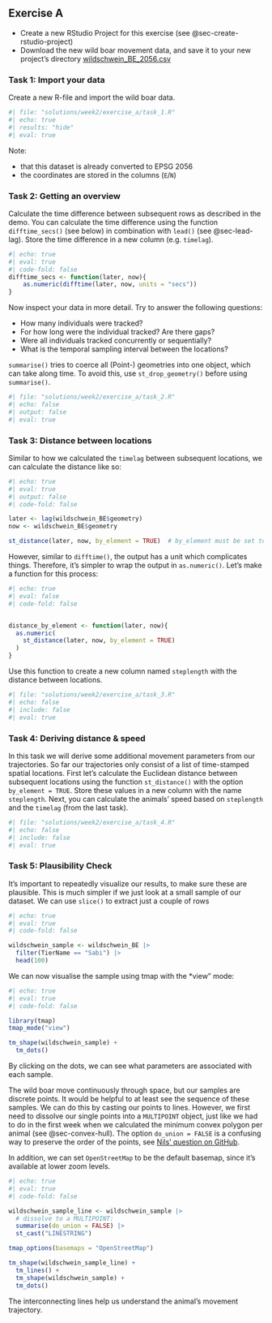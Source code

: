 ## Exercise A {#sec-week2-ex-a}

- Create a new RStudio Project for this exercise (see @sec-create-rstudio-project)
- Download the new wild boar movement data, and save it to your new project's directory [wildschwein_BE_2056.csv](https://moodle.zhaw.ch/mod/folder/view.php?id=1192125)

### Task 1: Import your data {#sec-w2a-task1}

Create a new R-file and import the wild boar data.

```r
#| file: "solutions/week2/exercise_a/task_1.R"
#| echo: true
#| results: "hide"
#| eval: true

```

Note: 

- that this dataset is already converted to EPSG 2056
- the coordinates are stored in the columns (`E`/`N`)

### Task 2: Getting an overview {#sec-w2a-task2}

Calculate the time difference between subsequent rows as described in the demo. You can calculate the time difference using the function `difftime_secs()` (see below) in combination with `lead()` (see @sec-lead-lag). Store the time difference in a new column (e.g. `timelag`). 

```r
#| echo: true
#| eval: true
#| code-fold: false
difftime_secs <- function(later, now){
    as.numeric(difftime(later, now, units = "secs"))
}
```

Now inspect your data in more detail. Try to answer the following questions:

- How many individuals were tracked? 
- For how long were the individual tracked? Are there gaps?
- Were all individuals tracked concurrently or sequentially? 
- What is the temporal sampling interval between the locations?

::: {.callout-important}
`summarise()` tries to coerce all (Point-) geometries into one object, which can take along time. To avoid this, use `st_drop_geometry()` before using `summarise()`. 
:::

```r
#| file: "solutions/week2/exercise_a/task_2.R"
#| echo: false
#| output: false
#| eval: true

```

### Task 3: Distance between locations

Similar to how we calculated the `timelag` between subsequent locations, we can calculate the distance like so:

```r
#| echo: true
#| eval: true
#| output: false
#| code-fold: false

later <- lag(wildschwein_BE$geometry)
now <- wildschwein_BE$geometry

st_distance(later, now, by_element = TRUE)  # by_element must be set to TRUE
```

However, similar to `difftime()`, the output has a unit which complicates things. Therefore, it's simpler to wrap the output in `as.numeric()`. Let's make a function for this process:

```r
#| echo: true
#| eval: false
#| code-fold: false


distance_by_element <- function(later, now){
  as.numeric(
    st_distance(later, now, by_element = TRUE)
  )
}
```

Use this function to create a new column named `steplength` with the distance between locations.

```r
#| file: "solutions/week2/exercise_a/task_3.R"
#| echo: false
#| include: false
#| eval: true

```

### Task 4: Deriving distance & speed {#sec-w2-task3}

In this task we will derive some additional movement parameters from our trajectories. So far our trajectories only consist of a list of time-stamped spatial locations. First let's calculate the Euclidean distance between subsequent locations using the function `st_distance()` with the option `by_element = TRUE`. Store these values in a new column with the name `steplength`.
Next, you can calculate the animals' speed based on `steplength` and the `timelag` (from the last task).

```r
#| file: "solutions/week2/exercise_a/task_4.R"
#| echo: false
#| include: false
#| eval: true

```

### Task 5: Plausibility Check 

It's important to repeatedly visualize our results, to make sure these are plausible. This is much simpler if we just look at a small sample of our dataset. We can use `slice()` to extract just a couple of rows

```r
#| echo: true
#| eval: true
#| code-fold: false

wildschwein_sample <- wildschwein_BE |>
  filter(TierName == "Sabi") |> 
  head(100)

```

We can now visualise the sample using tmap with the *view" mode:

:::{#fig-map-sample-1}

```r
#| echo: true
#| eval: true
#| code-fold: false

library(tmap)
tmap_mode("view")

tm_shape(wildschwein_sample) + 
  tm_dots()
```

By clicking on the dots, we can see what parameters are associated with each sample.

:::

The wild boar move continuously through space, but our samples are discrete points. It would be helpful to at least see the sequence of these samples. We can do this by casting our points to lines. However, we first need to dissolve our single points into a `MULTIPOINT` object, just like we had to do in the first week when we calculated the minimum convex polygon per animal (see @sec-convex-hull). The option `do_union = FALSE` is a confusing way to preserve the order of the points, see [Nils' question on GitHub](https://github.com/r-spatial/sf/issues/692).

In addition, we can set `OpenStreetMap` to be the default basemap, since it's available at lower zoom levels.

:::{#fig-map-sample-2}

```r
#| echo: true
#| eval: true
#| code-fold: false

wildschwein_sample_line <- wildschwein_sample |> 
  # dissolve to a MULTIPOINT:
  summarise(do_union = FALSE) |> 
  st_cast("LINESTRING")

tmap_options(basemaps = "OpenStreetMap")

tm_shape(wildschwein_sample_line) +
  tm_lines() +
  tm_shape(wildschwein_sample) + 
  tm_dots()

```

The interconnecting lines help us understand the animal's movement trajectory.

:::
